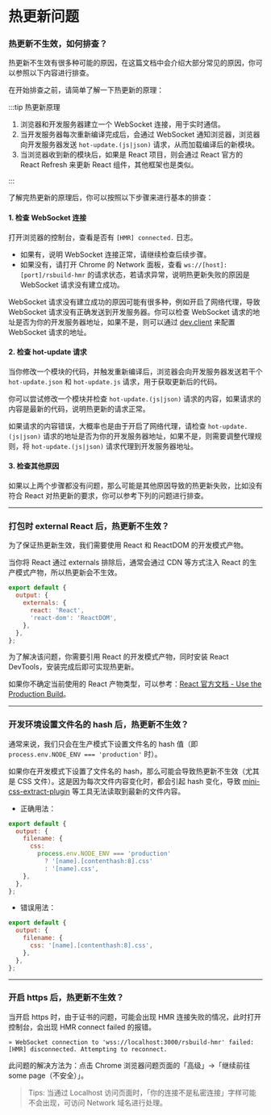 # 热更新问题

### 热更新不生效，如何排查？

热更新不生效有很多种可能的原因，在这篇文档中会介绍大部分常见的原因，你可以参照以下内容进行排查。

在开始排查之前，请简单了解一下热更新的原理：

:::tip 热更新原理

1. 浏览器和开发服务器建立一个 WebSocket 连接，用于实时通信。
2. 当开发服务器每次重新编译完成后，会通过 WebSocket 通知浏览器，浏览器向开发服务器发送 `hot-update.(js|json)` 请求，从而加载编译后的新模块。
3. 当浏览器收到新的模块后，如果是 React 项目，则会通过 React 官方的 React Refresh 来更新 React 组件，其他框架也是类似。

:::

了解完热更新的原理后，你可以按照以下步骤来进行基本的排查：

#### 1. 检查 WebSocket 连接

打开浏览器的控制台，查看是否有 `[HMR] connected.` 日志。

- 如果有，说明 WebSocket 连接正常，请继续检查后续步骤。
- 如果没有，请打开 Chrome 的 Network 面板，查看 `ws://[host]:[port]/rsbuild-hmr` 的请求状态，若请求异常，说明热更新失败的原因是 WebSocket 请求没有建立成功。

WebSocket 请求没有建立成功的原因可能有很多种，例如开启了网络代理，导致 WebSocket 请求没有正确发送到开发服务器。你可以检查 WebSocket 请求的地址是否为你的开发服务器地址，如果不是，则可以通过 [dev.client](/config/dev/client) 来配置 WebSocket 请求的地址。

#### 2. 检查 hot-update 请求

当你修改一个模块的代码，并触发重新编译后，浏览器会向开发服务器发送若干个 `hot-update.json` 和 `hot-update.js` 请求，用于获取更新后的代码。

你可以尝试修改一个模块并检查 `hot-update.(js|json)` 请求的内容，如果请求的内容是最新的代码，说明热更新的请求正常。

如果请求的内容错误，大概率也是由于开启了网络代理，请检查 `hot-update.(js|json)` 请求的地址是否为你的开发服务器地址，如果不是，则需要调整代理规则，将 `hot-update.(js|json)` 请求代理到开发服务器地址。

#### 3. 检查其他原因

如果以上两个步骤都没有问题，那么可能是其他原因导致的热更新失败，比如没有符合 React 对热更新的要求，你可以参考下列的问题进行排查。

---

### 打包时 external React 后，热更新不生效？

为了保证热更新生效，我们需要使用 React 和 ReactDOM 的开发模式产物。

当你将 React 通过 externals 排除后，通常会通过 CDN 等方式注入 React 的生产模式产物，所以热更新会不生效。

```js
export default {
  output: {
    externals: {
      react: 'React',
      'react-dom': 'ReactDOM',
    },
  },
};
```

为了解决该问题，你需要引用 React 的开发模式产物，同时安装 React DevTools，安装完成后即可实现热更新。

如果你不确定当前使用的 React 产物类型，可以参考：[React 官方文档 - Use the Production Build](https://legacy.reactjs.org/docs/optimizing-performance.html#use-the-production-build)。

---

### 开发环境设置文件名的 hash 后，热更新不生效？

通常来说，我们只会在生产模式下设置文件名的 hash 值（即 `process.env.NODE_ENV === 'production'` 时）。

如果你在开发模式下设置了文件名的 hash，那么可能会导致热更新不生效（尤其是 CSS 文件）。这是因为每次文件内容变化时，都会引起 hash 变化，导致 [mini-css-extract-plugin](https://npmjs.com/package/mini-css-extract-plugin) 等工具无法读取到最新的文件内容。

- 正确用法：

```js
export default {
  output: {
    filename: {
      css:
        process.env.NODE_ENV === 'production'
          ? '[name].[contenthash:8].css'
          : '[name].css',
    },
  },
};
```

- 错误用法：

```js
export default {
  output: {
    filename: {
      css: '[name].[contenthash:8].css',
    },
  },
};
```

---

### 开启 https 后，热更新不生效？

当开启 https 时，由于证书的问题，可能会出现 HMR 连接失败的情况，此时打开控制台，会出现 HMR connect failed 的报错。

```
» WebSocket connection to 'wss://localhost:3000/rsbuild-hmr' failed:
[HMR] disconnected. Attempting to reconnect.
```

此问题的解决方法为：点击 Chrome 浏览器问题页面的「高级」->「继续前往 some page（不安全）」。

> Tips: 当通过 Localhost 访问页面时，「你的连接不是私密连接」字样可能不会出现，可访问 Network 域名进行处理。
